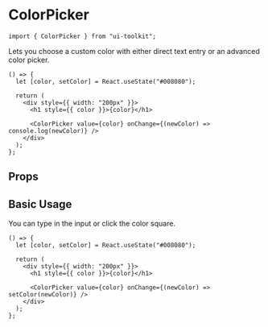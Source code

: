 
# ColorPicker

```tsx
import { ColorPicker } from "ui-toolkit";
```

Lets you choose a custom color with either direct text entry or an advanced color picker.

```tsx live=true
() => {
  let [color, setColor] = React.useState("#008080");

  return (
    <div style={{ width: "200px" }}>
      <h1 style={{ color }}>{color}</h1>

      <ColorPicker value={color} onChange={(newColor) => console.log(newColor)} />
    </div>
  );
};
```

## Props

<PropsTable name="ColorPickerProps" />

## Basic Usage

You can type in the input or click the color square.

```tsx live=true
() => {
  let [color, setColor] = React.useState("#008080");

  return (
    <div style={{ width: "200px" }}>
      <h1 style={{ color }}>{color}</h1>

      <ColorPicker value={color} onChange={(newColor) => setColor(newColor)} />
    </div>
  );
};
```
